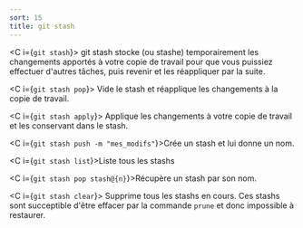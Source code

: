 ```yaml
---
sort: 15
title: git stash
---
```


<C i={`git stash`}>
  git stash stocke (ou stashe) temporairement les changements apportés à votre
  copie de travail pour que vous puissiez effectuer d'autres tâches, puis
  revenir et les réappliquer par la suite.
</C>

<C i={`git stash pop`}>
  Vide le stash et réapplique les changements à la copie de travail.
</C>

<C i={`git stash apply`}>
  Applique les changements à votre copie de travail et les conservant dans le
  stash.
</C>

<C i={`git stash push -m "mes_modifs"`}>Crée un stash et lui donne un nom.</C>

<C i={`git stash list`}>Liste tous les stashs</C>

<C i={`git stash pop stash@{n}`}>Récupère un stash par son nom.</C>

<C i={`git stash clear`}>
  Supprime tous les stashs en cours. Ces stashs sont succeptible d'être effacer
  par la commande `prune` et donc impossible à restaurer.
</C>

